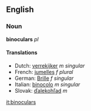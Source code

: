 ==English==
=== Noun ===
'''binoculars''' ''pl''

==== Translations ====
*Dutch: [[verrekijker]] ''m singular''
*French: [[jumelles]] ''f plural''
*German: [[Brille]] ''f singular''
*Italian: [[binocolo]] ''m singular''
*Slovak: [[ďalekohľad#Slovak|ďalekohľad]] ''m''

[[it:binoculars]]